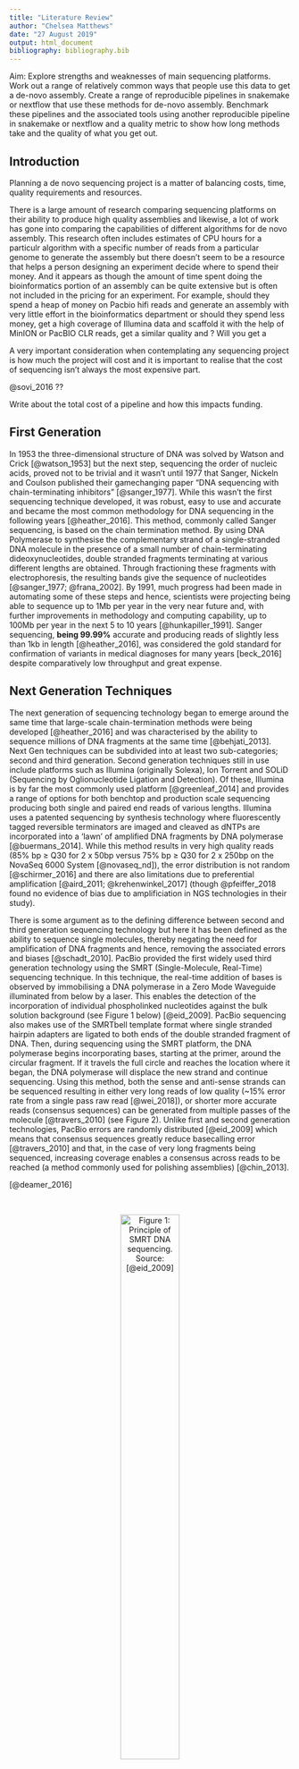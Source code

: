```yaml
---
title: "Literature Review"
author: "Chelsea Matthews"
date: "27 August 2019"
output: html_document
bibliography: bibliography.bib
---
```


Aim: 
Explore strengths and weaknesses of main sequencing platforms. 
Work out a range of relatively common ways that people use this data to get a de-novo assembly.
Create a range of reproducible pipelines in snakemake or nextflow that use these methods for de-novo assembly. 
Benchmark these pipelines and the associated tools using another reproducible pipeline in snakemake or nextflow and a quality metric to show how long methods take and the quality of what you get out. 

## Introduction

Planning a de novo sequencing project is a matter of balancing costs, time, quality requirements and resources.  

There is a large amount of research comparing sequencing platforms on their ability to produce high quality assemblies and likewise, a lot of work has gone into comparing the capabilities of different algorithms for de novo assembly. This research often includes estimates of CPU hours for a particulr algorithm with a specific number of reads from a particular genome to generate the assembly but there doesn't seem to be a resource that helps a person designing an experiment decide where to spend their money. And it appears as though the amount of time spent doing the bioinformatics portion of an assembly can be quite extensive but is often not included in the pricing for an experiment. For example, should they spend a heap of money on Pacbio hifi reads and generate an assembly with very little effort in the bioinformatics department or should they spend less money, get a high coverage of Illumina data and scaffold it with the help of MinION or PacBIO CLR reads, get a similar quality and ? Will you get a 

A very important consideration when contemplating any sequencing project is how much the project will cost and it is important to realise that the cost of sequencing isn't always the most expensive part. 


@sovi_2016 ??

Write about the total cost of a pipeline and how this impacts funding. 

## First Generation

In 1953 the three-dimensional structure of DNA was solved by Watson and Crick [@watson_1953] but the next step, sequencing the order of nucleic acids, proved not to be trivial and it wasn't until 1977 that Sanger, Nickeln and Coulson published their gamechanging paper "DNA sequencing with chain-terminating inhibitors" [@sanger_1977]. While this wasn't the first sequencing technique developed, it was robust, easy to use and accurate and became the most common methodology for DNA sequencing in the following years [@heather_2016]. This method, commonly called Sanger sequencing, is based on the chain termination method. By using DNA Polymerase to synthesise the complementary strand of a single-stranded DNA molecule in the presence of a small number of chain-terminating dideoxynucleotides, double stranded fragments terminating at various different lengths are obtained. Through fractioning these fragments with electrophoresis, the resulting bands give the sequence of nucleotides [@sanger_1977; @frana_2002]. By 1991, much progress had been made in automating some of these steps and hence, scientists were projecting being able to sequence up to 1Mb per year in the very near future and, with further improvements in methodology and computing capability, up to 100Mb per year in the next 5 to 10 years [@hunkapiller_1991]. Sanger sequencing, **being 99.99%** accurate and producing reads of slightly less than 1kb in length [@heather_2016], was considered the gold standard for confirmation of variants in medical diagnoses for many years [beck_2016] despite comparatively low throughput and great expense.  

## Next Generation Techniques
The next generation of sequencing technology began to emerge around the same time that large-scale chain-termination methods were being developed [@heather_2016] and was characterised by the ability to sequence millions of DNA fragments at the same time [@behjati_2013]. Next Gen techniques can be subdivided into at least two sub-categories; second and third generation. Second generation techniques still in use include platforms such as Illumina (originally Solexa), Ion Torrent and SOLiD (Sequencing by Oglionucleotide Ligation and Detection). Of these, Illumina is by far the most commonly used platform [@greenleaf_2014] and provides a range of options for both benchtop and production scale sequencing producing both single and paired end reads of various lengths. Illumina uses a patented sequencing by synthesis technology where fluorescently tagged reversible terminators are imaged and cleaved as dNTPs are incorporated into a 'lawn' of amplified DNA fragments by DNA polymerase [@buermans_2014]. While this method results in very high quality reads (85% bp $\geq$ Q30 for 2 x 50bp versus 75% bp $\geq$ Q30 for 2 x 250bp on the NovaSeq 6000 System [@novaseq_nd]), the error distribution is not random [@schirmer_2016] and there are also limitations due to preferential amplification [@aird_2011; @krehenwinkel_2017] (though @pfeiffer_2018 found no evidence of bias due to amplificiation in NGS technologies in their study). 

There is some argument as to the defining difference between second and third generation sequencing technology but here it has been defined as the ability to sequence single molecules, thereby negating the need for amplification of DNA fragments and hence, removing the associated errors and biases [@schadt_2010]. PacBio provided the first widely used third generation technology using the SMRT (Single-Molecule, Real-Time) sequencing technique. In this technique, the real-time addition of bases is observed by immobilising a DNA polymerase in a Zero Mode Waveguide illuminated from below by a laser. This enables the detection of the incorporation of individual phospholinked nucleotides against the bulk solution background (see Figure 1 below) [@eid_2009]. PacBio sequencing also makes use of the SMRTbell template format where single stranded hairpin adapters are ligated to both ends of the double stranded fragment of DNA. Then, during sequencing using the SMRT platform, the DNA polymerase begins incorporating bases, starting at the primer, around the circular fragment. If it travels the full circle and reaches the location where it began, the DNA polymerase will displace the new strand and continue sequencing. Using this method, both the sense and anti-sense strands can be sequenced resulting in either very long reads of low quality (~15% error rate from a single pass raw read [@wei_2018]), or shorter more accurate reads (consensus sequences) can be generated from multiple passes of the molecule [@travers_2010] (see Figure 2). Unlike first and second generation technologies, PacBio errors are randomly distributed [@eid_2009] which means that consensus sequences greatly reduce basecalling error [@travers_2010] and that, in the case of very long fragments being sequenced, increasing coverage enables a consensus across reads to be reached (a method commonly used for polishing assemblies) [@chin_2013]. 

[@deamer_2016]

<br>
<center>

![Figure 1: Principle of SMRT DNA sequencing. Source: [@eid_2009]](images/pacbioSMRT.png){width=50%}


![Figure 2: CCS generation. Source: [@pacificbiosciences_2019]](images/ccs-workflow.png){width=50%}

</center>
<br>

**Fix the pacbio github reference above. not sure how to reference without a doi**

PacBio Hifi reads, an optimisation of circular consensus sequencing methods, [@wenger_2019] boast sequences that are both long and highly accurate. By selecting for fragments of approximately 15kb in length (using SageELF for separation into 3kb fractions and Agilent 2100 BioAnalyzer to identify fractions centered around 15kb), Sequel produced an average consensus sequence length of 13.5±1.2 kb with mean read concordance (when compared with the reference) at 99.8% (compared with 99.9% concordance for illumina reads). This demonstrates the utility of PacBio Hifi reads with sequence lengths much greater than Sanger or Illumina reads as well as comparable accuracy.  

Apart from PacBio, Oxford Nanopore is the other major provider of third generation sequencing technology. The MinION device was released in 2014 [@mikheyev_2014] and costs just $1000 US for a starter pack, reports data in real time beginning just two minutes after the sequencing run begins (with 10 minutes sample preparation time using the Rapid Kit) and is literally pocket sized **(Reference Nanopore website here)**. Nanopore technology directly sequences a single strand of DNA by threading it through a nanopore using a molecular motor protein. As the molecule moves through the pore, changes in current are measured and a basecaller is used to determine the nucleotide sequence based on these changes. Using this method, a 1D read is obtained as the fragment is sequenced in a single pass. To improve data quality, a 2D read can be generated by ligating a hairpin adapter to one end of a double strand of DNA. Then the fragment passes through the pore as a single strand and the same fragment is sequenced on both the sense and anti-sense strands [@weirather_2017]. @weirather_2017 found that nanopore technology has a higher error rate than PacBio for a single pass (1D reads) (~20% error rate for 1D reads vs ~14% error rate for PacBio raw reads) but by using the 2D strategy, errors are reduced to approximately 13% (similar to a PacBio raw reads). Unfortunately, due to the design of the nanopore platform, circularising the DNA fragments is not possible and so consensus sequences of more than two passes cannot be generated. 

## Quality metrics

There are two methods of genome assembly; comparative and de novo. Comparative assembly utilises a reference genome of a closely related organism for guidance in the assembly process and is computationally cheap compared to de novo assembly which is usually done when there is no reference assembly of a related organism available [@kyriakidou_2018]. There are a massive number of projects currently being undertaken involving the de novo assembly of previously unsequenced organisms. Some of these include the Global Invertebrates Genomics Alliance (GIGA) [@gigacommunityofscientists_2014], the Genome 10K Project [@koepfli_2015] and, most recently, the Earth BioGenome Project with the lofty goal of sequencing 'all of Earth's eukaryotic biodiversity over a period of ten years' [@lewin_2018] which includes a de novo assembly of at least one member from each family. 

With such a large number of sequencing projects underway [@gigacommunityofscientists_2014; @lewin_2018; @koepfli_2015], it is essential that we are able to accurately measure the quality and completeness of a de novo assembly [@yang_2019]. Probably the most commonly cited metric of assembly quality is contig N50 [@kyriakidou_2018] where a contig N50 of 1Mb implies that contigs of 1Mb and greater comprise 50% of the total assembly size. However, this only gives the reader an indication of the distribution of the contigs, can easily be manipulated through more or less stringent filtering of short contigs (ref here too https://www.molecularecologist.com/2017/04/the-first-problem-with-n50/) and can be artificially increased by specifying less stringent requirements for the concatenation of contigs [@gurevich_2013]. For these reasons, contig N50 alone isn't enough to measure assembly quality. QUAST, Quality Assessment Tool for genome assemblies released, improves on this by reporting contig Nx in addition to the total number of contigs, length of the largest contig, total length, GC content and the number of predicted genes in a de novo assembly [@gurevich_2013]. While this is inarguably better, it still doesn't give any information regarding base quality scores or the likely completeness of the assembly. 

Another approach to assessing assembly completeness is demonstrated by BUSCO (Benchmarking Universal Single-Copy Orthologs) which benchmarks the ortholog content of a new assembly against a curated ortholog set generated from a selection of organisms belonging to the same clade [@simo_2015; @waterhouse_2017]. BUSCO then reports the number of complete orthologs found with only a single copy, complete orthologs with multiple copies, fragmented orthologs and missing orthologs [@simo_2015]. The higher the number of complete single copy orthologs, the more complete the assembly is likely to be while high numbers of multiple copy orthologs are likely to indicate that the assembly of haplotypes is incorrect [@simo_2015]. Another method for assessing the completeness of an assembly (primarily in plants) is the LTR Assembly Index (LAI) [@ou_2018_lai]. Given that LRT Retrotransposons comprise a large portion of most plant genomes [@ou_2017] and that they are notoriously difficult to sequence due to their repetitive nature, a measure of assembly continuity of these regions is warranted [@ou_2018_lai]. Ou, Chen and Jiang noted that more complete genomes had a higher proportion of intract LTR elements when compared with less complete genomes (2018).To leverage this fact, they used LTR_retriever [@ou_2018_retriever] to first identify all LTR elements, then identified all intact LTR elements and finally applied a transformation to estimate LAI (see Equation 1 below) where LAI values less than 10 indicate draft genomes, between 10 and 20 are reference quality and LAI scores over 20 indicate gold standard assemblies [@ou_2018_lai]. 
By evaluating the assembly quality of of one of the more difficult regions to assemble, this method fills a gap in assessing plant assembly quality by allowing 
As a lot of new assemblies obtain very high BUSCO scores [@ou_2018_lai], this method helps to further differentiate between a good and a great assembly, if only in plants. 

<br>

$$LAI = \frac{Intact \space LTR \space element \space length}{Total \space LTR \space sequence \space length}\times 100 + 2.8138 \times (94 - Whole \space genome \space LTR \space identity)$$
<br>

And finally, it is worth investigating the methods proposed for assessing assembly quality in some of the major sequencing projects currently underway. The Earth BioGenome Project proposes to use a combination of contig N50, scaffold N50, a measure of chromosome assignment and a measure of basecall quality while avoiding assigning a direct classification (eg. gold, platinum, draft) [@lewin_2018]. GIGA proposes a similar approach but will also report, where possible, percent gaps, percent detection of conserved eukaryotic genes, a statistical assessment of assembly, alignment to any available syntenic or physical maps and mapping statistics of any availabla transcript data where possible [@gigacommunityofscientists_2014].   

## Pros and cons of using different data types for assembly

There are countless different paths to generating a de novo assembly but all of them begin with at least one type of sequencing data. In the beginning, the human genome was sequenced using primarily Sanger sequencing techniques [@lander_2001] but the advent of Next Generation techniques and the associated high throughput has made sequencing on a much larger scale possible [@pollard_2018]. Sequencing by synthesis methods meant that a entire human genome could be sequenced in a day compared with years for the first human genome draft using Sanger techniques [@behjati_2013]. However, Illumina reads (single or paired end), while very accurate, simply aren't long enough to reconstruct some of the more complex and repetitive regions of the genome [@pollard_2018; @sovi_2016], are not suited for discovery of structural variants [@cretustancu_2017]] and are further limited by preferential amplification of certain fragments. To overcome these shortfalls, third generation sequencing techniques have been invaluable, providing long reads to give context in extended repetitive regions, enabling the discovery of structural variants as well as removing bias associated with amplification of DNA fragments. A large amount of research has made it very clear that the incorporation of at least some long reads into a de novo assembly greatly improves the final assembly quality [@shin_2019; @jain_2018; @rhoads_2015].

## Discussion of different ways and tools to get a de novo assembly

The de novo assembly of a genome using long reads can be done in a number of ways and is somewhat dependent on the platform(s) selected for sequencing. For example, a simple pipeline for the assembly of a genome using PacBio Hifi reads may only require the generation of consensus reads (ccs software) and the assembly of these reads into the final genome (peregrine) [@chin_2019]. In comparison, an example pipeline incorporating a combination of nanopore reads and Illumina reads could require assembly of the nanopore reads (Canu), polishing contigs (racon), mapping Illumina dataset to contigs (BWA mem) and error correction of contigs using the Illumina reads (pilon) [@nanoporetech_2016]. In reviewing different de novo assembly methods, it becomes clear that there are a great number of different tools available for assembly (Canu, Falcon, wtdbg2, Peregrine, SMARTdenovo) and these tools can be grouped by their underlying algorithm. Both Canu and Falcon are based on an Overlap-Layout-Consensus (OLC) algorithm which consists of three main steps:

1) Identify overlaps between reads
2) Layout reads and overlaps on a graph
3) Infer the consensus sequence [@li_2012]



In a comparison of de novo MinION and PacBio assemblies of yeast genomes @giordano2017 

*We selected eight assembly pipelines for long reads. PBcR13 (with Self- or MiSeq-based error correction: PBcR-Self, PBcR-MiSeq), Canu14 and Falcon15 are based on an Overlap-Layout-Consensus (OLC) algorithm; ABruijn16 is based on a generalized De-Bruijn graph algorithm. All of them include a base-error correction step on the reads before assembling them. SMARTdenovo (available from https://github.com/ruanjue/smartdenovo)  is also based on a OLC algorithm, but does not include a base-error correction step. Miniasm17 chooses the best path from a string graph created from the overlap of uncorrected reads: it is the only pipeline here that includes  neither a base-error correction nor a consensus step. Racon18 aligns the raw long reads to a Miniasm assembly and generates a consensus, significantly increasing the initial accuracy. We selected and assessed also three scaffolding  pipelines: npScarf19, HybridSPAdes20 and SMIS (available from https://github.com/fg6/smis.git), to scaffold an NGS-based assembly from SPAdes21. Details about these pipelines and the parameters used for running them can be found in the Supplementary Note. **

Assembly of pacBio reads:
Canu
Falcon
wtdbg2 [@wenger_2019]
Peregrine [chen_2019]

Nanopore:
Canu
Racon
Falcon
SMARTdenovo 
PBcR-Self & Canu - best performers at low coverage [@giordano]



- Generation of consensus reads
- Assembly of consensus reads

Including:
- input data 
- coverage
- cpu hours
- tools
- polishing?

DQA is an important task for de novo genome assembly and is especially useful today, as massive genome assemblies are in progress or available as drafts.

- SQUAT [@yang_2019] - SQUAT sequence quality assessment tool for de novo assemblies

- general pipeline for illumina/second gen) reads
- general pipeline for 3rd gen reads
- pipeline for fourth gen reads
- comparison of assembly with only illumina paired end reads vs longer poorer quality reads
- justify only looking at methods using long reads of some kind. 

## Gold Standard assembly algorithms review


[@liu_2012] - comparison of next generation sequencing systems


There are numerous possible pipelines for a de novo assembly. Here we will consider and benchmark four different approaches:

- PacBio Hifi reads only (28x coverage with reads ~15kb long) using ??
- MinION reads only (52X coverage and 15x coverage by reads > 100kb) Racon + miniasm [@vaser_2017]
- MinION with Illumina polishing (illumina coverage 2 x 250bp (350bp gaps) at 40-50x coverage)
- MinION with PacBio Hifi reads for polishing


- pacbio hifi - comparison to all?. genome in 100 minutes. 

[@weirather_2017] - Comprehensive comparison of Pacific Biosciences and Oxford Nanopore Technologies and their applications to transcriptome analysis

[@giordano_2017] - De novo yeast genome assemblies from MinION, PacBio and MiSeq platforms

## Technology comparison for de novo assembly

- using both long and short reads (for polishing?) or consider polishing with pacbio hifi.

Illumina:
[@khan_2018] - study of de novo genome assemblers for paired end and single reads for illumina, uses prokaryotes and eukaryotes


Nanopore
It should also be noted that errors in calling bases in homopolymers are very common in nanopore reads but it has been demonstrated that improvements to the basecalling algorithm can reduce these errors [@jain_2018].

## PacBio and Nanopore algorithms

Discuss algorithms (sorted by algorithm type) and refer back to the different types of sequencing. 

Problems with assembly? What can go wrong? How do the limitations of the sequencing platforms and assembly tools transfer into sequencing errors? 

Genome assembly quality (with and without a reference).
With a reference
-Quast
        
Without a reference. Explain why this is more difficult. 
- N50
- BUSCO score
- LTR Retrotransposons (particularly for plants?)




### Conclusion
Many authors have investigated the differences in genome quality and CPU hours between a range of different assembly tools/algorithms while others focus more on ???. Nowhere is there a single resource that informs a bioinformatician of the pros and cons at every decision along the way of generating a de-novo assembly which is supported by rigorous benchmarking and the provision of reproducible pipelines. 

******

# Outline

Introduction

Sequencing platforms available + strengths and weaknesses

De novo assembly and 

Quality assessment

Snakemake and Nextflow

*****

For example, python can be used. 

Review quality trimming tools

Review tools based on algorithms used. 

```python
import sys
```


## References
